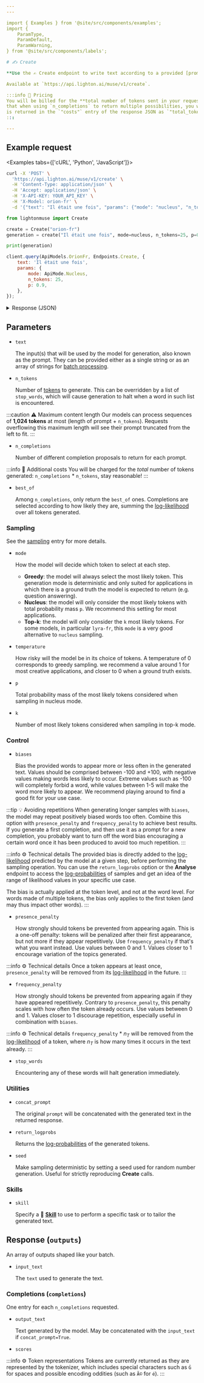 ```yaml
---
---

import { Examples } from '@site/src/components/examples';
import {
    ParamType,
    ParamDefault,
    ParamWarning,
} from '@site/src/components/labels';

# ✍️ Create

**Use the ✍️ Create endpoint to write text according to a provided [prompt](/home/concepts#prompt)**.

Available at `https://api.lighton.ai/muse/v1/create`.

:::info 💸️ Pricing
You will be billed for the **total number of tokens sent in your request plus the number of tokens generated by the API**. Note
that when using `n_completions` to return multiple possibilities, you will be charged for all of them. The amount of tokens used by a call
is returned in the `"costs"` entry of the response JSON as `"total_tokens_used"`.
:::

---
```


## Example request

<Examples tabs={['cURL', 'Python', 'JavaScript']}>

```bash
curl -X 'POST' \
  'https://api.lighton.ai/muse/v1/create' \
  -H 'Content-Type: application/json' \
  -H 'Accept: application/json' \
  -H 'X-API-KEY: YOUR_API_KEY' \
  -H 'X-Model: orion-fr' \
  -d '{"text": "Il était une fois", "params": {"mode": "nucleus", "n_tokens": 25, "p": 0.9}}'
```

```python
from lightonmuse import Create

create = Create("orion-fr")
generation = create("Il était une fois", mode=nucleus, n_tokens=25, p=0.9)

print(generation)
```

```js
client.query(ApiModels.OrionFr, Endpoints.Create, {
    text: 'Il était une fois',
    params: {
        mode: ApiMode.Nucleus,
        n_tokens: 25,
        p: 0.9,
    },
});
```

</Examples>

<details>
<summary>Response (JSON)</summary>

```json
{
    "request_id": "c2346fc0-630d-4dd1-b0b4-142249b62f22",
    "outputs": [
        [
            {
                "input_text": "Il était une fois",
                "completions": [
                    {
                        "output_text": "un brave étudiant en droit à Harvard. Il venait d'obtenir son diplôme lorsque son père, le Professeur Edmund Corne",
                        "score": {
                            "logprob": -67.8477555513382,
                            "normalized_logprob": -2.713910222053528,
                            "token_logprobs": null
                        },
                        "execution_metadata": {
                            "cost": {
                                "tokens_used": 29,
                                "tokens_input": 4,
                                "tokens_generated": 25,
                                "cost_type": "orion-fr@default",
                                "batch_size": 1
                            },
                            "finish_reason": "length"
                        }
                    }
                ]
            }
        ]
    ],
    "costs": {
        "orion-fr@default": {
            "total_tokens_used": 29,
            "total_tokens_input": 4,
            "total_tokens_generated": 25,
            "batch_size": 1
        }
    }
}
```

</details>

## Parameters

-   `text` <ParamType type="string/array[string]" /> <ParamWarning warning="⚠️ required" />

    The input(s) that will be used by the model for generation, also known as the prompt. They can be provided either as a single string or as an array of strings for [batch processing](/api/specifications/requests#batching).

-   `n_tokens` <ParamType type="int" /> <ParamDefault default="20" />

    Number of [tokens](/home/concepts#tokens) to generate. This can be overridden by a list of `stop_words`, which will cause generation to halt when a word in such list is encountered.

:::caution ⚠️ Maximum content length
Our models can process sequences of **1,024 tokens** at most (length of prompt + `n_tokens`). Requests overflowing this
maximum length will see their prompt truncated from the left to fit.
:::

-   `n_completions` <ParamType type="int" /> <ParamDefault default="1" />

    Number of different completion proposals to return for each prompt.

:::info 💸️ Additional costs
You will be charged for the _total_ number of tokens generated: `n_completions` \* `n_tokens`, stay reasonable!
:::

-   `best_of` <ParamType type="int" /> <ParamDefault default="null" /> <ParamWarning warning="⚠️ smaller than n_completions" />

    Among `n_completions`, only return the `best_of` ones. Completions are selected according to how likely they are, summing the [log-likelihood](/home/concepts#likelihood) over all tokens generated.

### Sampling

See the [sampling](/home/concepts#sampling) entry for more details.

-   `mode` <ParamType type="(greedy, topk, nucleus)" /> <ParamDefault default="nucleus" />

    How the model will decide which token to select at each step.

    -   **Greedy**: the model will always select the most likely token. This generation mode is deterministic and only suited for applications in which there is a ground truth the model is expected to return (e.g. question answering).
    -   **Nucleus**: the model will only consider the most likely tokens with total probability mass `p`. We recommend this setting for most applications.
    -   **Top-k**: the model will only consider the `k` most likely tokens. For some models, in particular `lyra-fr`, this `mode` is a very good alternative to `nucleus` sampling.

-   `temperature` <ParamType type="float" /> <ParamDefault default="1.0" /> <ParamWarning warning="⚠️ only in topk/nucleus mode" />

    How risky will the model be in its choice of tokens. A temperature of 0 corresponds to greedy sampling. we recommend a value around 1 for most creative applications, and closer to 0 when a ground truth exists.

-   `p` <ParamType type="float" /> <ParamDefault default="0.9" /> <ParamWarning warning="⚠️ only in nucleus mode" />

    Total probability mass of the most likely tokens considered when sampling in nucleus mode.

-   `k` <ParamType type="int" /> <ParamDefault default="5" /> <ParamWarning warning="⚠️ only in topk mode" />

    Number of most likely tokens considered when sampling in top-k mode.

### Control

-   `biases` <ParamType type="map<string, float>" /> <ParamDefault default="null" />

    Bias the provided words to appear more or less often in the generated text.
    Values should be comprised between -100 and +100, with negative values making words less likely to occur. Extreme
    values such as -100 will completely forbid a word, while values between 1-5 will make the word more likely to appear.
    We recommend playing around to find a good fit for your use case.

:::tip 💡 Avoiding repetitions
When generating longer samples with `biases`, the model may repeat positively biased words too often. Combine
this option with `presence_penalty` and `frequency_penalty` to achieve best results. If you generate a first completion, and then use it as a prompt for a new completion, you probably want to turn off the word bias encouraging a certain word once it has been produced to avoid too much repetition.
:::

:::info ⚙️ Technical details
The provided bias is directly added to the [log-likelihood](/home/concepts#likelihood) predicted by the model at a given step, before performing
the sampling operation. You can use the `return_logprobs` option or the **Analyse** endpoint to access the [log-probabilities](/home/concepts#likelihood)
of samples and get an idea of the range of likelihood values in your specific use case.

The bias is actually applied at the token level, and not at the word level. For words made of multiple tokens, the
bias only applies to the first token (and may thus impact other words).
:::

-   `presence_penalty` <ParamType type="float" /> <ParamDefault default="0.0" />

    How strongly should tokens be prevented from appearing again.
    This is a one-off penalty: tokens will be penalized after their first appearance, but not more if they appear repetitively.
    Use `frequency_penalty` if that's what you want instead. Use values between 0 and 1. Values closer to 1 encourage variation of the topics generated.

:::info ⚙️ Technical details
Once a token appears at least once, `presence_penalty` will be removed from its [log-likelihood](/home/concepts#likelihood) in the future.
:::

-   `frequency_penalty` <ParamType type="float" /> <ParamDefault default="0.0" />

    How strongly should tokens be prevented from appearing again if they have appeared repetitively. Contrary to `presence_penalty`, this penalty scales with how often the token already occurs. Use values between 0 and 1. Values closer to 1 discourage repetition, especially useful in combination with `biases`.

:::info ⚙️ Technical details
`frequency_penalty` \* $n_T$ will be removed from the [log-likelihood](/home/concepts#likelihood) of a token, where $n_T$
is how many times it occurs in the text already.
:::

-   `stop_words` <ParamType type="array[string]" /> <ParamDefault default="null" />

    Encountering any of these words will halt generation immediately.

### Utilities

-   `concat_prompt` <ParamType type="boolean" /> <ParamDefault default="false" />

    The original `prompt` will be concatenated with the generated text in the returned response.

-   `return_logprobs` <ParamType type="bool" /> <ParamDefault default="false" />

    Returns the [log-probabilities](/home/concepts#likelihood) of the generated tokens.

-   `seed` <ParamType type="int" /> <ParamDefault default="null" />

    Make sampling deterministic by setting a seed used for random number generation.
    Useful for strictly reproducing **Create** calls.

### Skills

-   `skill` <ParamType type="string" /> <ParamDefault default="null" />

    Specify a 🤹 **[Skill](/api/skills)** to use to perform a specific task or to tailor the generated text.

## Response (`outputs`)

An array of outputs shaped like your batch.

-   `input_text` <ParamType type="string" />

    The `text` used to generate the text.

### Completions (`completions`)

One entry for each `n_completions` requested.

-   `output_text` <ParamType type="string" />

    Text generated by the model. May be concatenated with the `input_text` if `concat_prompt=True`.

-   `scores`
    <!-- TODO: link to common data structures -->

:::info ⚙️ Token representations
Tokens are currently returned as they are represented by the tokenizer, which includes special characters such as `Ġ`
for spaces and possible encoding oddities (such as `Ã©` for `é`).
:::
